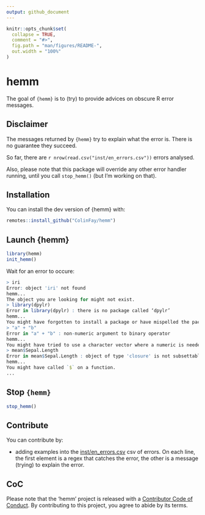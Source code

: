 ```yaml
---
output: github_document
---
```


<!-- README.md is generated from README.Rmd. Please edit that file -->

```r
knitr::opts_chunk$set(
  collapse = TRUE,
  comment = "#>",
  fig.path = "man/figures/README-",
  out.width = "100%"
)
```
# hemm

The goal of `{hemm}` is to (try) to provide advices on obscure R error messages. 

## Disclaimer

The messages returned by `{hemm}` try to explain what the error is. There is no guarantee they succeed. 

So far, there are `r nrow(read.csv("inst/en_errors.csv"))` errors analysed.

Also, please note that this package will override any other error handler running, until you call `stop_hemm()` (but I'm working on that).


## Installation

You can install the dev version of {hemm} with:

``` r
remotes::install_github("ColinFay/hemm")
```

## Launch {hemm}

``` r
library(hemm)
init_hemm()
```

Wait for an error to occure:

``` r
> iri
Error: object 'iri' not found
hemm...
The object you are looking for might not exist. 
> library(dpylr)
Error in library(dpylr) : there is no package called ‘dpylr’
hemm...
You might have forgotten to install a package or have mispelled the package name 
> "a" + "b"
Error in "a" + "b" : non-numeric argument to binary operator
hemm...
You might have tried to use a character vector where a numeric is needed. 
> mean$Sepal.Length
Error in mean$Sepal.Length : object of type 'closure' is not subsettable
hemm...
You might have called `$` on a function.
...
```
## Stop `{hemm}`

``` r
stop_hemm()
```

## Contribute

You can contribute by: 

+ adding examples into the [inst/en_errors.csv](inst/en_errors.csv) csv of errors. On each line, the first element is a regex that catches the error, the other is a message (trying) to explain the error.

## CoC

Please note that the 'hemm' project is released with a [Contributor Code of Conduct](CODE_OF_CONDUCT.md). By contributing to this project, you agree to abide by its terms.
